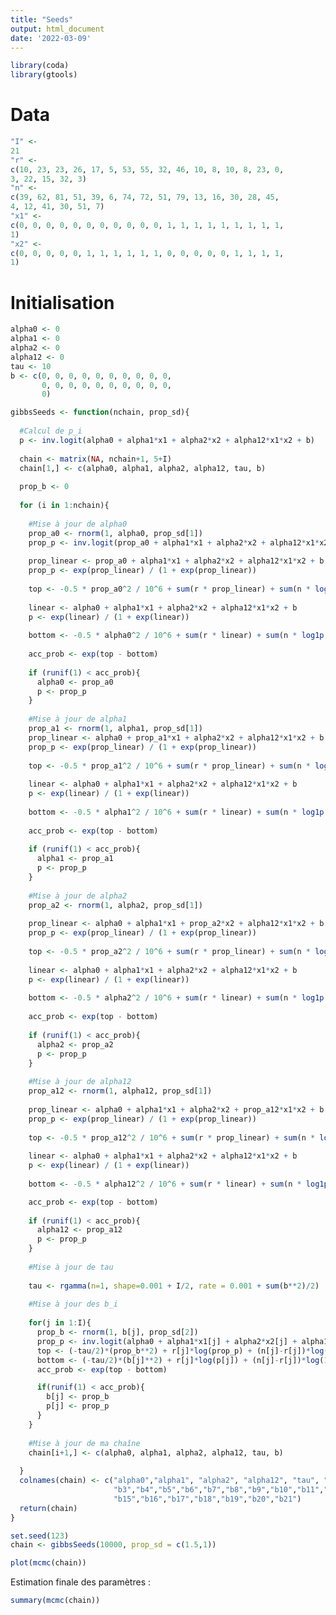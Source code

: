 ```yaml
---
title: "Seeds"
output: html_document
date: '2022-03-09'
---
```


```r
library(coda)
library(gtools)
```


# Data

```r
"I" <- 
21
"r" <-
c(10, 23, 23, 26, 17, 5, 53, 55, 32, 46, 10, 8, 10, 8, 23, 0, 
3, 22, 15, 32, 3)
"n" <-
c(39, 62, 81, 51, 39, 6, 74, 72, 51, 79, 13, 16, 30, 28, 45, 
4, 12, 41, 30, 51, 7)
"x1" <-
c(0, 0, 0, 0, 0, 0, 0, 0, 0, 0, 0, 1, 1, 1, 1, 1, 1, 1, 1, 1, 
1)
"x2" <-
c(0, 0, 0, 0, 0, 1, 1, 1, 1, 1, 1, 0, 0, 0, 0, 0, 1, 1, 1, 1, 
1)
```

# Initialisation 

```r
alpha0 <- 0
alpha1 <- 0
alpha2 <- 0
alpha12 <- 0
tau <- 10
b <- c(0, 0, 0, 0, 0, 0, 0, 0, 0, 0, 
       0, 0, 0, 0, 0, 0, 0, 0, 0, 0,
       0)
```


```r
gibbsSeeds <- function(nchain, prop_sd){
  
  #Calcul de p_i
  p <- inv.logit(alpha0 + alpha1*x1 + alpha2*x2 + alpha12*x1*x2 + b)
  
  chain <- matrix(NA, nchain+1, 5+I)
  chain[1,] <- c(alpha0, alpha1, alpha2, alpha12, tau, b)
  
  prop_b <- 0
  
  for (i in 1:nchain){
    
    #Mise à jour de alpha0
    prop_a0 <- rnorm(1, alpha0, prop_sd[1])
    prop_p <- inv.logit(prop_a0 + alpha1*x1 + alpha2*x2 + alpha12*x1*x2 + b)
    
    prop_linear <- prop_a0 + alpha1*x1 + alpha2*x2 + alpha12*x1*x2 + b
    prop_p <- exp(prop_linear) / (1 + exp(prop_linear))
    
    top <- -0.5 * prop_a0^2 / 10^6 + sum(r * prop_linear) + sum(n * log1p(-prop_p))
    
    linear <- alpha0 + alpha1*x1 + alpha2*x2 + alpha12*x1*x2 + b
    p <- exp(linear) / (1 + exp(linear))
    
    bottom <- -0.5 * alpha0^2 / 10^6 + sum(r * linear) + sum(n * log1p(-p))
    
    acc_prob <- exp(top - bottom)
    
    if (runif(1) < acc_prob){
      alpha0 <- prop_a0
      p <- prop_p
    }
    
    #Mise à jour de alpha1
    prop_a1 <- rnorm(1, alpha1, prop_sd[1])
    prop_linear <- alpha0 + prop_a1*x1 + alpha2*x2 + alpha12*x1*x2 + b
    prop_p <- exp(prop_linear) / (1 + exp(prop_linear))
    
    top <- -0.5 * prop_a1^2 / 10^6 + sum(r * prop_linear) + sum(n * log1p(-prop_p))
    
    linear <- alpha0 + alpha1*x1 + alpha2*x2 + alpha12*x1*x2 + b
    p <- exp(linear) / (1 + exp(linear))
    
    bottom <- -0.5 * alpha1^2 / 10^6 + sum(r * linear) + sum(n * log1p(-p))
    
    acc_prob <- exp(top - bottom)
    
    if (runif(1) < acc_prob){
      alpha1 <- prop_a1
      p <- prop_p
    }
    
    #Mise à jour de alpha2
    prop_a2 <- rnorm(1, alpha2, prop_sd[1])
    
    prop_linear <- alpha0 + alpha1*x1 + prop_a2*x2 + alpha12*x1*x2 + b
    prop_p <- exp(prop_linear) / (1 + exp(prop_linear))
    
    top <- -0.5 * prop_a2^2 / 10^6 + sum(r * prop_linear) + sum(n * log1p(-prop_p))
    
    linear <- alpha0 + alpha1*x1 + alpha2*x2 + alpha12*x1*x2 + b
    p <- exp(linear) / (1 + exp(linear))
    
    bottom <- -0.5 * alpha2^2 / 10^6 + sum(r * linear) + sum(n * log1p(-p))
    
    acc_prob <- exp(top - bottom)
    
    if (runif(1) < acc_prob){
      alpha2 <- prop_a2
      p <- prop_p
    }
    
    #Mise à jour de alpha12
    prop_a12 <- rnorm(1, alpha12, prop_sd[1])
    
    prop_linear <- alpha0 + alpha1*x1 + alpha2*x2 + prop_a12*x1*x2 + b
    prop_p <- exp(prop_linear) / (1 + exp(prop_linear))
    
    top <- -0.5 * prop_a12^2 / 10^6 + sum(r * prop_linear) + sum(n * log1p(-prop_p))
    
    linear <- alpha0 + alpha1*x1 + alpha2*x2 + alpha12*x1*x2 + b
    p <- exp(linear) / (1 + exp(linear))
    
    bottom <- -0.5 * alpha12^2 / 10^6 + sum(r * linear) + sum(n * log1p(-p))

    acc_prob <- exp(top - bottom)
    
    if (runif(1) < acc_prob){
      alpha12 <- prop_a12
      p <- prop_p
    }
    
    #Mise à jour de tau
    
    tau <- rgamma(n=1, shape=0.001 + I/2, rate = 0.001 + sum(b**2)/2)
    
    #Mise à jour des b_i
    
    for(j in 1:I){
      prop_b <- rnorm(1, b[j], prop_sd[2])
      prop_p <- inv.logit(alpha0 + alpha1*x1[j] + alpha2*x2[j] + alpha12*x1[j]*x2[j] + prop_b)
      top <- (-tau/2)*(prop_b**2) + r[j]*log(prop_p) + (n[j]-r[j])*log(1-prop_p)
      bottom <- (-tau/2)*(b[j]**2) + r[j]*log(p[j]) + (n[j]-r[j])*log(1-p[j])
      acc_prob <- exp(top - bottom)

      if(runif(1) < acc_prob){
        b[j] <- prop_b
        p[j] <- prop_p
      }
    }
    
    #Mise à jour de ma chaîne
    chain[i+1,] <- c(alpha0, alpha1, alpha2, alpha12, tau, b)
    
  }
  colnames(chain) <- c("alpha0","alpha1", "alpha2", "alpha12", "tau", "b1","b2",
                       "b3","b4","b5","b6","b7","b8","b9","b10","b11","b12","b13","b14",
                       "b15","b16","b17","b18","b19","b20","b21")
  return(chain)
}
```

```r
set.seed(123)
chain <- gibbsSeeds(10000, prop_sd = c(1.5,1))

plot(mcmc(chain))

```

Estimation finale des paramètres :

```r
summary(mcmc(chain))
```



